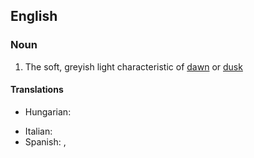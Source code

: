==English==

===Noun===
{{en-noun|head=[[half]]-[[light]]|-}}

# The soft, greyish light characteristic of [[dawn]] or [[dusk]]

====Translations====
{{trans-top|the soft, greyish light characteristic of dawn or dusk}}
* Hungarian: {{t+|hu|félhomály}}
{{trans-mid}}
* Italian: {{t|it|semioscurità|f}}
* Spanish: {{t+|es|penumbra|f}}, {{t|es|media luz|f}}
{{trans-bottom}}